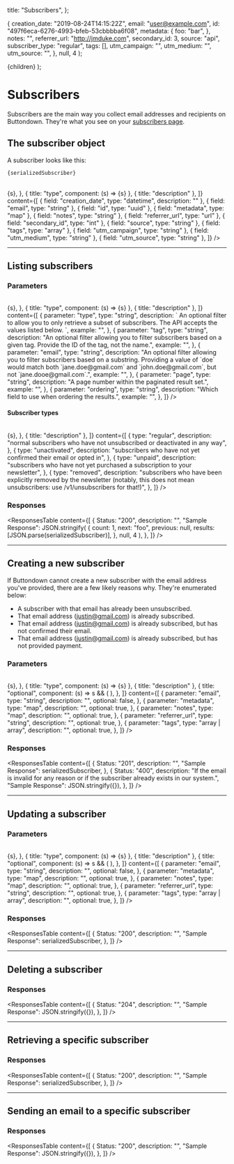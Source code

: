 

  title: "Subscribers",
};

  {
    creation_date: "2019-08-24T14:15:22Z",
    email: "user@example.com",
    id: "497f6eca-6276-4993-bfeb-53cbbbba6f08",
    metadata: {
      foo: "bar",
    },
    notes: "",
    referrer_url: "http://jmduke.com",
    secondary_id: 3,
    source: "api",
    subscriber_type: "regular",
    tags: [],
    utm_campaign: "",
    utm_medium: "",
    utm_source: "",
  },
  null,
  4
);

  <Layout meta={meta}>
    <MDXProvider
      components={{
        p: P,
        h1: H1,
        h2: H2,
        h3: H3,
        h4: H4,
        pre: Pre,
        code: Code,
      }}
    >
      {children}
    </MDXProvider>
  </Layout>
);

# Subscribers

Subscribers are the main way you collect email addresses and recipients on Buttondown.
They're what you see on your [subscribers page](https://buttondown.email/subscribers).

## The subscriber object

A subscriber looks like this:

<Code>{serializedSubscriber}</Code>

<br />

<Table
  columns={[
    {
      title: "field",
      component: (s) => <span className="font-mono">{s}</span>,
    },
    { title: "type", component: (s) => <span className="font-mono">{s}</span> },
    { title: "description" },
  ]}
  content={[
    { field: "creation_date", type: "datetime", description: "" },
    { field: "email", type: "string" },
    { field: "id", type: "uuid" },
    { field: "metadata", type: "map" },
    { field: "notes", type: "string" },
    { field: "referrer_url", type: "url" },
    { field: "secondary_id", type: "int" },
    { field: "source", type: "string" },
    { field: "tags", type: "array<uuid>" },
    { field: "utm_campaign", type: "string" },
    { field: "utm_medium", type: "string" },
    { field: "utm_source", type: "string" },
  ]}
/>

---

## Listing subscribers

<Endpoint method="GET" path="/v1/subscribers" />

### Parameters

<Table
  columns={[
    {
      title: "parameter",
      component: (s) => <span className="font-mono">{s}</span>,
    },
    { title: "type", component: (s) => <span className="font-mono">{s}</span> },
    { title: "description" },
  ]}
  content={[
    {
      parameter: "type",
      type: "string",
      description: `
      An optional filter to allow you to only retrieve a subset of subscribers. The API accepts the values listed below.
    `,
      example: "",
    },
    {
      parameter: "tag",
      type: "string",
      description:
        "An optional filter allowing you to filter subscribers based on a given tag. Provide the ID of the tag, not the name.",
      example: "",
    },
    {
      parameter: "email",
      type: "string",
      description:
        "An optional filter allowing you to filter subscribers based on a substring. Providing a value of `doe` would match both `jane.doe@gmail.com` and `john.doe@gmail.com`, but not `jane.dooe@gmail.com`.",
      example: "",
    },
    {
      parameter: "page",
      type: "string",
      description: "A page number within the paginated result set.",
      example: "",
    },
    {
      parameter: "ordering",
      type: "string",
      description: "Which field to use when ordering the results.",
      example: "",
    },
  ]}
/>

#### Subscriber types

<Table
  columns={[
    {
      title: "type",
      component: (s) => <span className="font-mono">{s}</span>,
    },
    { title: "description" },
  ]}
  content={[
    {
      type: "regular",
      description:
        "normal subscribers who have not unsubscribed or deactivated in any way",
    },
    {
      type: "unactivated",
      description:
        "subscribers who have not yet confirmed their email or opted in",
    },
    {
      type: "unpaid",
      description:
        "subscribers who have not yet purchased a subscription to your newsletter",
    },
    {
      type: "removed",
      description:
        "subscribers who have been explicitly removed by the newsletter (notably, this does not mean unsubscribers: use /v1/unsubscribers for that!)",
    },
  ]}
/>

### Responses

<ResponsesTable
  content={[
    {
      Status: "200",
      description: "",
      "Sample Response": JSON.stringify(
        {
          count: 1,
          next: "foo",
          previous: null,
          results: [JSON.parse(serializedSubscriber)],
        },
        null,
        4
      ),
    },
  ]}
/>

---

## Creating a new subscriber

<Endpoint method="POST" path="/v1/subscribers" />

If Buttondown cannot create a new subscriber with the email address you've provided, there are a few likely reasons why. They're enumerated below:

- A subscriber with that email has already been unsubscribed.
- That email address (justin@gmail.com) is already subscribed.
- That email address (justin@gmail.com) is already subscribed, but has not confirmed their email.
- That email address (justin@gmail.com) is already subscribed, but has not provided payment.

### Parameters

<Table
  columns={[
    {
      title: "parameter",
      component: (s) => <span className="font-mono">{s}</span>,
    },
    { title: "type", component: (s) => <span className="font-mono">{s}</span> },
    { title: "description" },
    {
      title: "optional",
      component: (s) =>
        s && (
          <CheckCircleIcon
            className={
              "text-gray-400 group-hover:text-gray-300 mr-3 flex-shrink-0 h-6 w-6"
            }
            aria-hidden="true"
          />
        ),
    },
  ]}
  content={[
    {
      parameter: "email",
      type: "string",
      description: "",
      optional: false,
    },
    {
      parameter: "metadata",
      type: "map",
      description: "",
      optional: true,
    },
    {
      parameter: "notes",
      type: "map",
      description: "",
      optional: true,
    },
    {
      parameter: "referrer_url",
      type: "string",
      description: "",
      optional: true,
    },
    {
      parameter: "tags",
      type: "array<string> | array<uuid>",
      description: "",
      optional: true,
    },
  ]}
/>

### Responses

<ResponsesTable
  content={[
    {
      Status: "201",
      description: "",
      "Sample Response": serializedSubscriber,
    },
    {
      Status: "400",
      description:
        "If the email is invalid for any reason or if the subscriber already exists in our system.",
      "Sample Response": JSON.stringify({}),
    },
  ]}
/>

---

## Updating a subscriber

<Endpoint method="PATCH" path="/v1/subscribers/<id>" />

### Parameters

<Table
  columns={[
    {
      title: "parameter",
      component: (s) => <span className="font-mono">{s}</span>,
    },
    { title: "type", component: (s) => <span className="font-mono">{s}</span> },
    { title: "description" },
    {
      title: "optional",
      component: (s) =>
        s && (
          <CheckCircleIcon
            className={
              "text-gray-400 group-hover:text-gray-300 mr-3 flex-shrink-0 h-6 w-6"
            }
            aria-hidden="true"
          />
        ),
    },
  ]}
  content={[
    {
      parameter: "email",
      type: "string",
      description: "",
      optional: false,
    },
    {
      parameter: "metadata",
      type: "map",
      description: "",
      optional: true,
    },
    {
      parameter: "notes",
      type: "map",
      description: "",
      optional: true,
    },
    {
      parameter: "referrer_url",
      type: "string",
      description: "",
      optional: true,
    },
    {
      parameter: "tags",
      type: "array<string> | array<uuid>",
      description: "",
      optional: true,
    },
  ]}
/>

### Responses

<ResponsesTable
  content={[
    {
      Status: "200",
      description: "",
      "Sample Response": serializedSubscriber,
    },
  ]}
/>

---

## Deleting a subscriber

<Endpoint method="DELETE" path="/v1/subscribers/<id>" />

### Responses

<ResponsesTable
  content={[
    {
      Status: "204",
      description: "",
      "Sample Response": JSON.stringify({}),
    },
  ]}
/>

---

## Retrieving a specific subscriber

<Endpoint method="GET" path="/v1/subscribers/<id>" />

### Responses

<ResponsesTable
  content={[
    {
      Status: "200",
      description: "",
      "Sample Response": serializedSubscriber,
    },
  ]}
/>

---

## Sending an email to a specific subscriber

<ClosedBetaNotice />
<Endpoint method="POST" path="/v1/subscribers/<id>/emails/<email_id>" />

### Responses

<ResponsesTable
  content={[
    {
      Status: "200",
      description: "",
      "Sample Response": JSON.stringify({}),
    },
  ]}
/>
